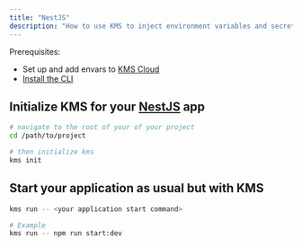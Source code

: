 ```yaml
---
title: "NestJS"
description: "How to use KMS to inject environment variables and secrets into a NestJS app."
---
```


Prerequisites:

- Set up and add envars to [KMS Cloud](https://kms.lux.network)
- [Install the CLI](/cli/overview)

## Initialize KMS for your [NestJS](https://nestjs.com) app

```bash
# navigate to the root of your of your project 
cd /path/to/project

# then initialize kms
kms init
```

## Start your application as usual but with KMS

```bash
kms run -- <your application start command>

# Example
kms run -- npm run start:dev
```
